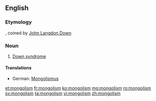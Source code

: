 ==English==
===Etymology===
{{suffix|Mongol|ism|lang=en}}, coined by [[:w:John Langdon Down|John Langdon Down]]

===Noun===
{{wikipedia|Down syndrome}}
{{en-noun|-}}

# [[Down syndrome]]

====Translations====
{{trans-top|Down syndrome}}
*German: [[Mongolismus]] {{g|m}} {{qualifier|dated}}
{{trans-mid}}
{{trans-bottom}}

[[et:mongolism]]
[[fr:mongolism]]
[[ko:mongolism]]
[[mg:mongolism]]
[[ro:mongolism]]
[[sv:mongolism]]
[[ta:mongolism]]
[[vi:mongolism]]
[[zh:mongolism]]